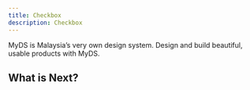 ```yaml
---
title: Checkbox
description: Checkbox
---
```


MyDS is Malaysia’s very own design system. Design and build beautiful, usable products with MyDS.

## What is Next?

<Cards>
  <Card title="Learn more about Next.js" href="https://nextjs.org/docs" />
  <Card title="Learn more about Fumadocs" href="https://fumadocs.vercel.app" />
</Cards>
